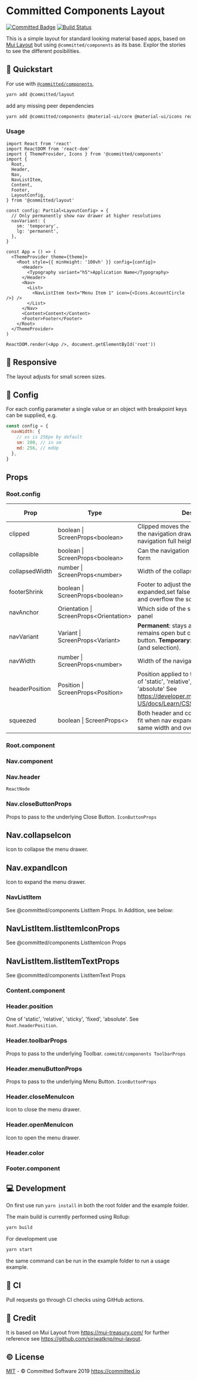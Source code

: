 
<Meta title="Layout" component={Root} />

# Committed Components Layout

[![Committed Badge](https://img.shields.io/endpoint?url=https%3A%2F%2Fcommitted.software%2Fbadge)](https://committed.io)
[![Build Status](https://drone.committed.software/api/badges/commitd/layout/status.svg)](https://drone.committed.software/commitd/layout)

This is a simple layout for standard looking material based apps, based on [Mui Layout](https://mui-treasury.com/components/layout)
but using `@committed/components` as its base. Explor the stories to see the different posibilities.

## 🚀 Quickstart

For use with [`@committed/components`](https://github.com/commitd/components),

```bash
yarn add @committed/layout
```

add any missing peer dependencies

```bash
yarn add @committed/components @material-ui/core @material-ui/icons react react-dom
```

### Usage

```tsx
import React from 'react'
import ReactDOM from 'react-dom'
import { ThemeProvider, Icons } from '@committed/components'
import {
  Root,
  Header,
  Nav,
  NavListItem,
  Content,
  Footer,
  LayoutConfig,
} from '@committed/layout'

const config: Partial<LayoutConfig> = {
  // Only permanently show nav drawer at higher resolutions
  navVariant: {
    sm: 'temporary',
    lg: 'permanent',
  },
}

const App = () => (
  <ThemeProvider theme={theme}>
    <Root style={{ minHeight: '100vh' }} config={config}>
      <Header>
        <Typography variant="h5">Application Name</Typography>
      </Header>
      <Nav>
        <List>
          <NavListItem text="Menu Item 1" icon={<Icons.AccountCircle />} />
        </List>
      </Nav>
      <Content>Content</Content>
      <Footer>Footer</Footer>
    </Root>
  </ThemeProvider>
)

ReactDOM.render(<App />, document.getElementById('root'))
```

## 📱 Responsive

The layout adjusts for small screen sizes.

## 📝 Config

For each config parameter a single value or an object with breakpoint keys can be supplied, e.g.

```javascript
const config = {
  navWidth: {
    // xs is 256px by default
    sm: 200, // in sm
    md: 256, // mdUp
  },
}
```

## Props

### Root.config

| Prop           | Type                                      | Description                                                                                                                                                                     | Default Value |
| -------------- | ----------------------------------------- | ------------------------------------------------------------------------------------------------------------------------------------------------------------------------------- | ------------- |
| clipped        | boolean \| ScreenProps\<boolean\>         | Clipped moves the header over the top of the navigation drawer, unclipped makes navigation full height                                                                          | false         |
| collapsible    | boolean \| ScreenProps\<boolean\>         | Can the navigation be collapsed to a smaller form                                                                                                                               | true          |
| collapsedWidth | number \| ScreenProps\<number\>           | Width of the collapsed navigation                                                                                                                                               | 64            |
| footerShrink   | boolean \| ScreenProps\<boolean\>         | Footer to adjust the size to fit when nav expanded,set false to keep the same width and overflow the screen.                                                                    | true          |
| navAnchor      | Orientation \| ScreenProps\<Orientation\> | Which side of the screen to show the nav panel                                                                                                                                  | left          |
| navVariant     | Variant \| ScreenProps\<Variant\>         | **Permanent**: stays all the time. **Persistent**: remains open but can be hidden with button. **Temporary**: hides on click away (and selection).                              | permanent     |
| navWidth       | number \| ScreenProps\<number\>           | Width of the navigation drawer                                                                                                                                                  | 256           |
| headerPosition | Position \| ScreenProps\<Position\>       | Position applied to the AppBar header. one of 'static', 'relative', 'sticky', 'fixed', 'absolute' See https://developer.mozilla.org/en-US/docs/Learn/CSS/CSS_layout/Positioning | relative      |
| squeezed       | boolean \| ScreenProps\<\>                | Both header and content adjust the size to fit when nav expanded, set false to keep the same width and overflow the screen.                                                     | boolean       |

### Root.component

### Nav.component

### Nav.header

`ReactNode`

### Nav.closeButtonProps

Props to pass to the underlying Close Button. `IconButtonProps`

## Nav.collapseIcon

Icon to collapse the menu drawer.

## Nav.expandIcon

Icon to expand the menu drawer.

### NavListItem

See @committed/components ListItem Props. In Addition, see below:

## NavListItem.listItemIconProps

See @committed/components ListItemIcon Props

## NavListItem.listItemTextProps

See @committed/components ListItemText Props

### Content.component

### Header.position

One of 'static', 'relative', 'sticky', 'fixed', 'absolute'. See `Root.headerPosition`.

### Header.toolbarProps

Props to pass to the underlying Toolbar. `commitd/components ToolbarProps`

### Header.menuButtonProps

Props to pass to the underlying Menu Button. `IconButtonProps`

### Header.closeMenuIcon

Icon to close the menu drawer.

### Header.openMenuIcon

Icon to open the menu drawer.

### Header.color

### Footer.component

## 💻 Development

On first use run `yarn install` in both the root folder and the example folder.

The main build is currently performed using Rollup:

```bash
yarn build
```

For development use

```bash
yarn start
```

the same command can be run in the example folder to run a usage example.

## 🤖 CI

Pull requests go through CI checks using GitHub actions.

## 👏 Credit

It is based on Mui Layout from https://mui-treasury.com/
for further reference see https://github.com/siriwatknp/mui-layout.

## ©️ License

[MIT](/LICENSE) - © Committed Software 2019 https://committed.io

